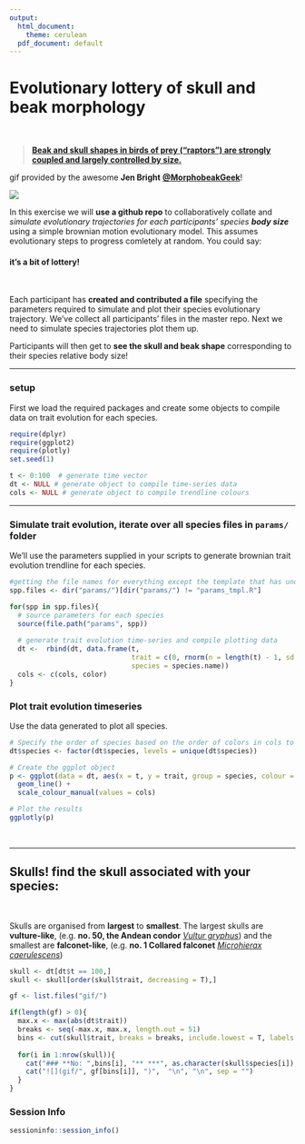 ```yaml
---
output:
  html_document:
    theme: cerulean
  pdf_document: default
---
```


# **Evolutionary lottery of skull and beak morphology**

<br>

> [**Beak and skull shapes in birds of prey ("raptors") are strongly coupled and largely controlled by size.**](http://eprints.whiterose.ac.uk/99452/1/Bright%20et%20al.%202016_SelfArchive.pdf)

gif provided by the awesome **Jen Bright** [**\@MorphobeakGeek**](https://twitter.com/MorphobeakGeek)!

![](gif.gif)

In this exercise we will **use a github repo** to collaboratively collate and *simulate evolutionary trajectories for each participants' species* ***body size*** using a simple brownian motion evolutionary model. This assumes evolutionary steps to progress comletely at random. You could say:

#### it's a bit of lottery!

<br>

Each participant has **created and contributed a file** specifying the parameters required to simulate and plot their species evolutionary trajectory. We've collect all participants' files in the master repo. Next we need to simulate species trajectories plot them up.

Participants will then get to **see the skull and beak shape** corresponding to their species relative body size!

------------------------------------------------------------------------

### setup

First we load the required packages and create some objects to compile data on trait evolution for each species.

```r
require(dplyr)
require(ggplot2)
require(plotly)
set.seed(1)

t <- 0:100  # generate time vector
dt <- NULL # generate object to compile time-series data
cols <- NULL # generate object to compile trendline colours
```

------------------------------------------------------------------------

### Simulate trait evolution, iterate over all species files in `params/` folder

We'll use the parameters supplied in your scripts to generate brownian trait evolution trendline for each species.

```r
#getting the file names for everything except the template that has undefined values
spp.files <- dir("params/")[dir("params/") != "params_tmpl.R"]

for(spp in spp.files){
  # source parameters for each species
  source(file.path("params", spp))
  
  # generate trait evolution time-series and compile plotting data
  dt <-  rbind(dt, data.frame(t, 
                              trait = c(0, rnorm(n = length(t) - 1, sd = sqrt(sig2)) %>% cumsum()),
                              species = species.name))
  cols <- c(cols, color)
}

```


### Plot trait evolution timeseries

Use the data generated to plot all species.

```r

# Specify the order of species based on the order of colors in cols to stop a mismatch in colours
dt$species <- factor(dt$species, levels = unique(dt$species))

# Create the ggplot object
p <- ggplot(data = dt, aes(x = t, y = trait, group = species, colour = species)) + 
  geom_line() + 
  scale_colour_manual(values = cols) 

# Plot the results
ggplotly(p)
```

<br>

------------------------------------------------------------------------

## **Skulls!** find the skull associated with your species:

<br>

Skulls are organised from **largest** to **smallest**. The largest skulls are **vulture-like**, (e.g. **no. 50, the Andean condor** [*Vultur gryphus*](https://en.wikipedia.org/wiki/Andean_condor)) and the smallest are **falconet-like**, (e.g. **no. 1 Collared falconet** [*Microhierax caerulescens*](https://en.wikipedia.org/wiki/Collared_falconet))

```r
skull <- dt[dt$t == 100,] 
skull <- skull[order(skull$trait, decreasing = T),]

gf <- list.files("gif/")

if(length(gf) > 0){
  max.x <- max(abs(dt$trait))
  breaks <- seq(-max.x, max.x, length.out = 51)
  bins <- cut(skull$trait, breaks = breaks, include.lowest = T, labels = F)
  
  for(i in 1:nrow(skull)){
    cat("### **No: ",bins[i], "** ***", as.character(skull$species[i]),"***", "\n", "\n", sep = "")
    cat("![](gif/", gf[bins[i]], ")",  "\n", "\n", sep = "")
  }
}
```


### Session Info

```r
sessioninfo::session_info()
```
